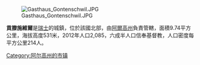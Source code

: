 [[Image:Gasthaus_Gontenschwil.JPG|right]]

'''貢滕施維爾'''是[[瑞士|瑞士]]的城鎮，位於該國北部，由[[阿爾高州|阿爾高州]]負責管轄，面積9.74平方公里，海拔高度531米，2012年人口2,085，六成半人口信奉基督教，人口密度每平方公里214人。

{{Switzerland-geo-stub}}
[[Category:阿尔高州的市镇|Category:阿尔高州的市镇]]